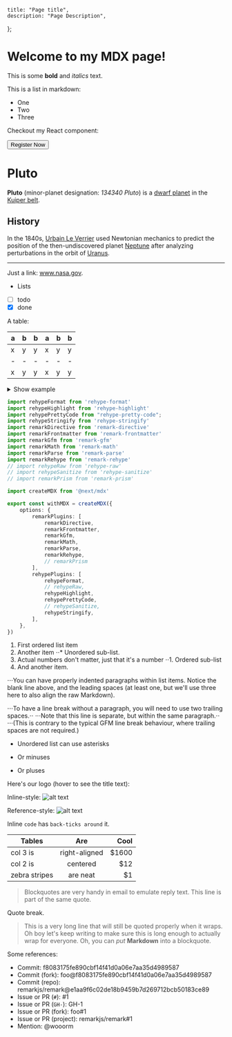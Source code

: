 
	title: "Page title",
	description: "Page Description",
};

# Welcome to my MDX page!
 
This is some **bold** and _italics_ text.
 
This is a list in markdown:
 
- One
- Two
- Three
 
Checkout my React component:
 
<Button size="lg" variant="fossday">
	<span className="text-xl text-red-400">Register Now</span>
</Button>

# Pluto

**Pluto** (minor-planet designation: *134340 Pluto*)
is a
[dwarf planet](https://en.wikipedia.org/wiki/Dwarf_planet)
in the
[Kuiper belt](https://en.wikipedia.org/wiki/Kuiper_belt).

## History

In the 1840s,
[Urbain Le Verrier](https://wikipedia.org/wiki/Urbain_Le_Verrier)
used Newtonian mechanics to predict the position of the
then-undiscovered planet
[Neptune](https://wikipedia.org/wiki/Neptune)
after analyzing perturbations in the orbit of
[Uranus](https://wikipedia.org/wiki/Uranus).

***

Just a link: www.nasa.gov.

* Lists
* [ ] todo
* [x] done

A table:

| a | b | b | a | b | b |
| - | - | - | - | - | - |
| x | y | y | x | y | y |
| - | - | - | - | - | - |
| x | y | y | x | y | y |

<details>
<summary>Show example</summary>

```js
console.log('Hi pluto!')
```
</details>

```typescript highlight={1} filename="app/page.tsx" switcher
import rehypeFormat from 'rehype-format'
import rehypeHighlight from 'rehype-highlight'
import rehypePrettyCode from "rehype-pretty-code";
import rehypeStringify from 'rehype-stringify'
import remarkDirective from 'remark-directive'
import remarkFrontmatter from 'remark-frontmatter'
import remarkGfm from 'remark-gfm'
import remarkMath from 'remark-math'
import remarkParse from 'remark-parse'
import remarkRehype from 'remark-rehype'
// import rehypeRaw from 'rehype-raw'
// import rehypeSanitize from 'rehype-sanitize'
// import remarkPrism from 'remark-prism'

import createMDX from '@next/mdx'

export const withMDX = createMDX({
    options: {
        remarkPlugins: [
            remarkDirective,
            remarkFrontmatter,
            remarkGfm,
            remarkMath,
            remarkParse,
            remarkRehype,
            // remarkPrism
        ],
        rehypePlugins: [
            rehypeFormat,
            // rehypeRaw,
            rehypeHighlight,
            rehypePrettyCode,
            // rehypeSanitize,
            rehypeStringify,
        ],
    },
})
```

1. First ordered list item
2. Another item
⋅⋅* Unordered sub-list. 
1. Actual numbers don't matter, just that it's a number
⋅⋅1. Ordered sub-list
4. And another item.

⋅⋅⋅You can have properly indented paragraphs within list items. Notice the blank line above, and the leading spaces (at least one, but we'll use three here to also align the raw Markdown).

⋅⋅⋅To have a line break without a paragraph, you will need to use two trailing spaces.⋅⋅
⋅⋅⋅Note that this line is separate, but within the same paragraph.⋅⋅
⋅⋅⋅(This is contrary to the typical GFM line break behaviour, where trailing spaces are not required.)

* Unordered list can use asterisks
- Or minuses
+ Or pluses

Here's our logo (hover to see the title text):

Inline-style: 
![alt text](https://github.com/adam-p/markdown-here/raw/master/src/common/images/icon48.png "Logo Title Text 1")

Reference-style: 
![alt text][logo]

[logo]: https://github.com/adam-p/markdown-here/raw/master/src/common/images/icon48.png "Logo Title Text 2"

Inline `code` has `back-ticks around` it.


| Tables        | Are           | Cool  |
| ------------- |:-------------:| -----:|
| col 3 is      | right-aligned | $1600 |
| col 2 is      | centered      |   $12 |
| zebra stripes | are neat      |    $1 |

> Blockquotes are very handy in email to emulate reply text.
> This line is part of the same quote.

Quote break.

> This is a very long line that will still be quoted properly when it wraps. Oh boy let's keep writing to make sure this is long enough to actually wrap for everyone. Oh, you can *put* **Markdown** into a blockquote. 


Some references:

*   Commit: f8083175fe890cbf14f41d0a06e7aa35d4989587
*   Commit (fork): foo@f8083175fe890cbf14f41d0a06e7aa35d4989587
*   Commit (repo): remarkjs/remark@e1aa9f6c02de18b9459b7d269712bcb50183ce89
*   Issue or PR (`#`): #1
*   Issue or PR (`GH-`): GH-1
*   Issue or PR (fork): foo#1
*   Issue or PR (project): remarkjs/remark#1
*   Mention: @wooorm